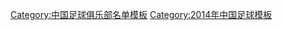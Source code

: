 {{Football squad with groups
 | name      = 2014年中乙分类名单南京钱宝
 | bgcolor   = #0000aa
 | bordercolor = #0000aa
 | textcolor   = #ffff00
 | title=[[南京钱宝足球俱乐部|<span style="color:#ffff00">南京钱宝</span>]] — [[2014年中国足球乙级联赛|<span style="color: #ffff00;">2014年</span>]][[中国足球乙级联赛|<span style="color: #ffff00;">中乙联赛北区亚军</span>]]
|group1=全年参赛球员
|list1=<div>
{{Football squad2 player|no=1|name=[[班勇 (足球运动员)|班勇]]}}
{{Football squad2 player|no=2|name=[[吴鹏飞]]}}
{{Football squad2 player|no=3|name=[[牛喜龙]]}}
{{Football squad2 player|no=4|name=[[王雷 (足球运动员)|王雷]]}}
{{Football squad2 player|no=5|name=[[刘谱锦]]}}
{{Football squad2 player|no=6|name=[[于淼]]}}
{{Football squad2 player|no=7|name=[[范达]]}}
{{Football squad2 player|no=8|name=[[刘松 (足球运动员)|刘松]]}}
{{Football squad2 player|no=9|name=[[麦思劲]]}}
{{Football squad2 player|no=10|name=[[朱超]]}}
{{Football squad2 player|no=11|name=[[潘驰]]}}
{{Football squad2 player|no=12|name=[[王青峰]]}}
{{Football squad2 player|no=13|name=[[夏阳 (足球运动员)|夏阳]]}}
{{Football squad2 player|no=14|name=[[王博君]]}}
{{Football squad2 player|no=15|name=[[苏震]]}}
{{Football squad2 player|no=16|name=[[王敏 (足球运动员)|王敏]]}}
{{Football squad2 player|no=17|name=[[白帆]]}}
{{Football squad2 player|no=18|name=[[杨航]]}}
{{Football squad2 player|no=19|name=[[唐淼 (1990年11月出生)|唐淼]]}}
{{Football squad2 player|no=20|name=[[周文 (足球运动员)|周文]]}}
{{Football squad2 player|no=21|name=[[杨棕]]}}
{{Football squad2 player|no=22|name=[[訾龙]]}}
{{Football squad2 player|no=23|name=[[潘中頔]]}}
{{Football squad2 player|no=24|name=[[王鸿文]]}}
{{Football squad2 player|no=25|name=[[韩庆鹤]]}}
{{Football squad2 player|no=26|name=[[尹聪耀]]}}
</div>
|group2=夏季转入球员
|list2=<div>
{{Football squad2 player|no=27|name=[[高久龙]]}}
{{Football squad2 player|no=28|name=[[梁岩峰]]}}
{{Football squad2 player|no=29|name=[[张小宇]]}}
{{Football squad2 player|no=30|name=[[徐亿海]]}}
{{Football squad2 player|no=31|name=[[魏仁杰]]}}
</div>
|group3=夏季转出球员
|list3=<div>
</div>
|group4=主教练
|list4=[[赵发庆]]
}}
<noinclude>
{{DEFAULTSORT:Nanjing Qianbao F.C. Squad 2014}}
[[Category:中国足球俱乐部名单模板]]
[[Category:2014年中国足球模板]]